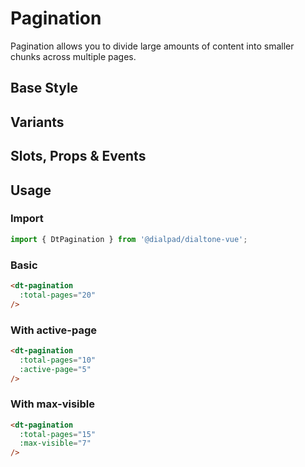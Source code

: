 
# Pagination

<Subtitle>
  Pagination allows you to divide large amounts of content into smaller chunks across multiple pages.
</Subtitle>

## Base Style

<Canvas>
  <Story id="components-pagination--default" />
</Canvas>

## Variants

<Canvas>
  <Story id="components-pagination--variants" />
</Canvas>

## Slots, Props & Events

<ArgsTable story={PRIMARY_STORY} />

## Usage

### Import

```jsx
import { DtPagination } from '@dialpad/dialtone-vue';
```

### Basic

```html
<dt-pagination
  :total-pages="20"
/>
```

### With active-page

```html
<dt-pagination
  :total-pages="10"
  :active-page="5"
/>
```

### With max-visible

```html
<dt-pagination
  :total-pages="15"
  :max-visible="7"
/>
```
